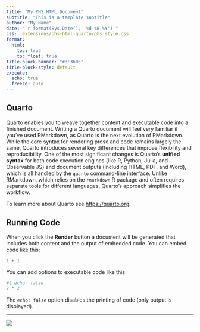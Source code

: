 ```yaml
---
title: "My PHS HTML Document"
subtitle: "This is a template subtitle"
author: "My Name"
date: "`r format(Sys.Date(), '%d %B %Y')`"
css: _extensions/phs-html-quarto/phs_style.css
format: 
  html:
    toc: true
    toc_float: true
title-block-banner: "#3F3685"
title-block-style: default
execute: 
  echo: true
  freeze: auto
---
```


## Quarto

Quarto enables you to weave together content and executable code into a finished document. Writing a Quarto document will feel very familiar if you've used RMarkdown, as Quarto is the next evolution of RMarkdown. While the core syntax for rendering prose and code remains largely the same, Quarto introduces several key differences that improve flexibility and reproducibility. One of the most significant changes is Quarto's **unified syntax** for both code execution engines (like R, Python, Julia, and Observable JS) and document outputs (including HTML, PDF, and Word), which is all handled by the `quarto` command-line interface. Unlike RMarkdown, which relies on the `rmarkdown` R package and often requires separate tools for different languages, Quarto's approach simplifies the workflow.  

To learn more about Quarto see <https://quarto.org>.

## Running Code

When you click the **Render** button a document will be generated that includes both content and the output of embedded code. You can embed code like this:

```r
1 + 1
```

You can add options to executable code like this

```r
#| echo: false
2 * 2
```

The `echo: false` option disables the printing of code (only output is displayed).

------------------------------------------------------------------------

![](_extensions/phs-html-quarto/phs-logo.png){.column-margin fig-align="right"}
